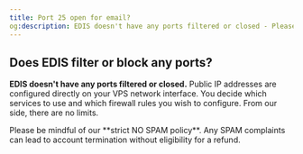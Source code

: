 ```yaml
---
title: Port 25 open for email?
og:description: EDIS doesn't have any ports filtered or closed - Please be mindful of our strict NO SPAM policy. Any SPAM complaints can lead to account termination without eligibility for a refund.
---
```


## Does EDIS filter or block any ports?

**EDIS doesn't have any ports filtered or closed.** Public IP addresses are configured directly on your VPS network interface. You decide which services to use and which firewall rules you wish to configure. From our side, there are no limits.

<Note>
  Please be mindful of our **strict NO SPAM policy**. Any SPAM complaints can
  lead to account termination without eligibility for a refund.
</Note>
